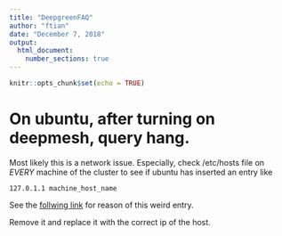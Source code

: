 ```yaml
---
title: "DeepgreenFAQ"
author: "ftian"
date: "December 7, 2018"
output: 
  html_document:
    number_sections: true
---
```


```r
knitr::opts_chunk$set(echo = TRUE)
```

# On ubuntu, after turning on deepmesh, query hang.

Most likely this is a network issue.   Especially, check /etc/hosts file on
*EVERY* machine of the cluster to see if ubuntu has inserted an entry like
```
127.0.1.1 machine_host_name
```

See the [follwing link](https://www.debian.org/doc/manuals/debian-reference/ch05.en.html#_the_hostname_resolution) for reason of this weird entry.

Remove it and replace it with the correct ip of the host.

